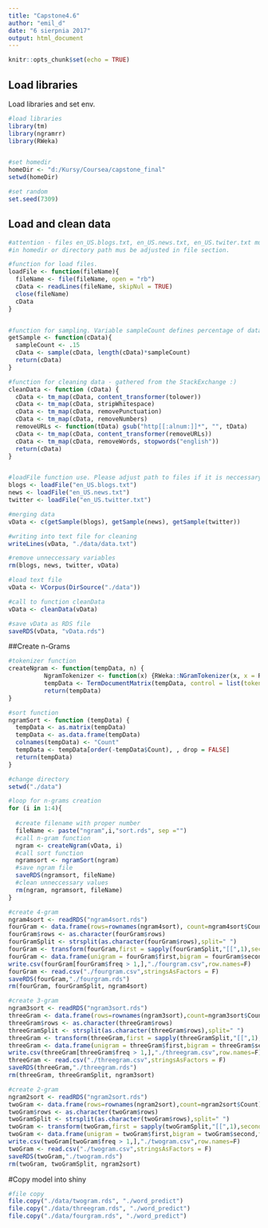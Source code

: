 ```yaml
---
title: "Capstone4.6"
author: "emil_d"
date: "6 sierpnia 2017"
output: html_document
---
```



```r
knitr::opts_chunk$set(echo = TRUE)
```

## Load libraries
Load libraries and set env.
```r
#load libraries
library(tm)
library(ngramrr)
library(RWeka)


#set homedir
homeDir <- "d:/Kursy/Coursea/capstone_final"
setwd(homeDir)

#set random
set.seed(7309)

```

## Load and clean data
```r

#attention - files en_US.blogs.txt, en_US.news.txt, en_US.twiter.txt must be putted
#in homedir or directory path mus be adjusted in file section.

#function for load files.
loadFile <- function(fileName){
  fileName <- file(fileName, open = "rb")
  cData <- readLines(fileName, skipNul = TRUE)
  close(fileName)
  cData
}


#function for sampling. Variable sampleCount defines percentage of data (15% is the best value in accordance to speed and quality) 
getSample <- function(cData){
  sampleCount <- .15
  cData <- sample(cData, length(cData)*sampleCount)
  return(cData)
}

#function for cleaning data - gathered from the StackExchange :)
cleanData <- function (cData) {
  cData <- tm_map(cData, content_transformer(tolower))
  cData <- tm_map(cData, stripWhitespace)
  cData <- tm_map(cData, removePunctuation)
  cData <- tm_map(cData, removeNumbers)
  removeURLs <- function(tData) gsub("http[[:alnum:]]*", "", tData) 
  cData <- tm_map(cData, content_transformer(removeURLs))
  cData <- tm_map(cData, removeWords, stopwords("english"))
  return(cData)
}


#loadFile function use. Please adjust path to files if it is neccessary
blogs <- loadFile("en_US.blogs.txt")
news <- loadFile("en_US.news.txt")
twitter <- loadFile("en_US.twitter.txt")

#merging data
vData <- c(getSample(blogs), getSample(news), getSample(twitter))

#writing into text file for cleaning
writeLines(vData, "./data/data.txt")

#remove unneccessary variables
rm(blogs, news, twitter, vData)

#load text file
vData <- VCorpus(DirSource("./data"))

#call to function cleanData
vData <- cleanData(vData)

#save vData as RDS file
saveRDS(vData, "vData.rds")

```

##Create n-Grams

```r

#tokenizer function
createNgram <- function(tempData, n) {
          NgramTokenizer <- function(x) {RWeka::NGramTokenizer(x, x = RWeka::Weka_control(min = n, max = n))}
          tempData <- TermDocumentMatrix(tempData, control = list(tokenizer = NgramTokenizer))
          return(tempData)
}

#sort function
ngramSort <- function (tempData) {
  tempData <- as.matrix(tempData)
  tempData <- as.data.frame(tempData)
  colnames(tempData) <- "Count"
  tempData <- tempData[order(-tempData$Count), , drop = FALSE]
  return(tempData)
}

#change directory
setwd("./data")

#loop for n-grams creation
for (i in 1:4){
  
  #create filename with proper number
  fileName <- paste("ngram",i,"sort.rds", sep ="")
  #call n-gram function
  ngram <- createNgram(vData, i)
  #call sort function
  ngramsort <- ngramSort(ngram)
  #save ngram file 
  saveRDS(ngramsort, fileName)
  #clean unneccessary values
  rm(ngram, ngramsort, fileName)
}

#create 4-gram    
ngram4sort <- readRDS("ngram4sort.rds")
fourGram <- data.frame(rows=rownames(ngram4sort), count=ngram4sort$Count)
fourGram$rows <- as.character(fourGram$rows)
fourGramSplit <- strsplit(as.character(fourGram$rows),split=" ")
fourGram <- transform(fourGram,first = sapply(fourGramSplit,"[[",1),second = sapply(fourGramSplit,"[[",2),third = sapply(fourGramSplit,"[[",3), fourth = sapply(fourGramSplit,"[[",4))
fourGram <- data.frame(unigram = fourGram$first,bigram = fourGram$second, trigram = fourGram$third, quadgram = fourGram$fourth, freq = fourGram$count,stringsAsFactors=FALSE)
write.csv(fourGram[fourGram$freq > 1,],"./fourgram.csv",row.names=F)
fourGram <- read.csv("./fourgram.csv",stringsAsFactors = F)
saveRDS(fourGram,"./fourgram.rds")
rm(fourGram, fourGramSplit, ngram4sort)

#create 3-gram
ngram3sort <- readRDS("ngram3sort.rds")
threeGram <- data.frame(rows=rownames(ngram3sort),count=ngram3sort$Count)
threeGram$rows <- as.character(threeGram$rows)
threeGramSplit <- strsplit(as.character(threeGram$rows),split=" ")
threeGram <- transform(threeGram,first = sapply(threeGramSplit,"[[",1),second = sapply(threeGramSplit,"[[",2),third = sapply(threeGramSplit,"[[",3))
threeGram <- data.frame(unigram = threeGram$first,bigram = threeGram$second, trigram = threeGram$third, freq = threeGram$count,stringsAsFactors=FALSE)
write.csv(threeGram[threeGram$freq > 1,],"./threegram.csv",row.names=F)
threeGram <- read.csv("./threegram.csv",stringsAsFactors = F)
saveRDS(threeGram,"./threegram.rds")
rm(threeGram, threeGramSplit, ngram3sort)

#create 2-gram
ngram2sort <- readRDS("ngram2sort.rds")
twoGram <- data.frame(rows=rownames(ngram2sort),count=ngram2sort$Count)
twoGram$rows <- as.character(twoGram$rows)
twoGramSplit <- strsplit(as.character(twoGram$rows),split=" ")
twoGram <- transform(twoGram,first = sapply(twoGramSplit,"[[",1),second = sapply(twoGramSplit,"[[",2))
twoGram <- data.frame(unigram = twoGram$first,bigram = twoGram$second,freq = twoGram$count,stringsAsFactors=FALSE)
write.csv(twoGram[twoGram$freq > 1,],"./twogram.csv",row.names=F)
twoGram <- read.csv("./twogram.csv",stringsAsFactors = F)
saveRDS(twoGram,"./twogram.rds")
rm(twoGram, twoGramSplit, ngram2sort)

```

#Copy model into shiny

```r
#file copy
file.copy("./data/twogram.rds", "./word_predict")
file.copy("./data/threegram.rds", "./word_predict")
file.copy("./data/fourgram.rds", "./word_predict")
```


